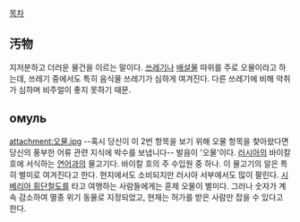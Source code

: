 [[목차]]

== 汚物 ==
지저분하고 더러운 물건을 이르는 말이다. [[쓰레기]]나 [[배설물]] 따위를 주로 오물이라고 하는데, 쓰레기 중에서도 특히 음식물 쓰레기가 심하게 여겨진다. 다른 쓰레기에 비해 악취가 심하며 비주얼이 좋지 못하기 때문. 

== омуль ==
attachment:오물.jpg
--혹시 당신이 이 2번 항목을 보기 위해 오물 항목을 찾아왔다면 당신의 풍부한 어류 관련 지식에 박수를 보냅니다--
발음이 '오물'이다. [[러시아]]의 바이칼 호에 서식하는 [[연어]]과의 물고기다. 바이칼 호의 주 수입원 중 하나. 이 물고기의 알은 특히 별미로 여겨진다고 한다. 현지에서도 소비되지만 러시아 서부에서도 많이 팔린다. [[시베리아 횡단철도]]를 타고 여행하는 사람들에게는 훈제 오물이 별미다. 그러나 숫자가 계속 감소하여 멸종 위기 동물로 지정되었고, 현재는 허가를 받은 사람만 잡을 수 있다고 한다.


